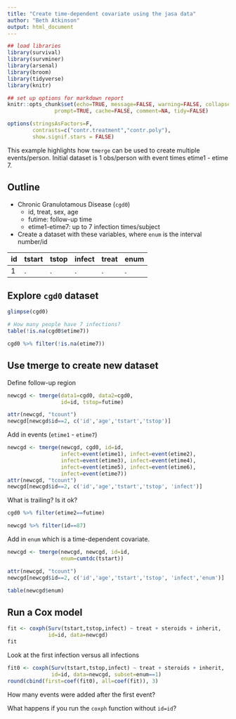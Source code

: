 ```yaml
---
title: "Create time-dependent covariate using the jasa data"
author: "Beth Atkinson"
output: html_document
---
```


```r
## load libraries
library(survival)
library(survminer)
library(arsenal)
library(broom)
library(tidyverse)
library(knitr)

## set up options for markdown report
knitr::opts_chunk$set(echo=TRUE, message=FALSE, warning=FALSE, collapse=TRUE,
               prompt=TRUE, cache=FALSE, comment=NA, tidy=FALSE)

options(stringsAsFactors=F,
        contrasts=c("contr.treatment","contr.poly"),
        show.signif.stars = FALSE)
```

This example highlights how `tmerge` can be used to create multiple events/person. Initial dataset is 1 obs/person with event times etime1 - etime 7.

## Outline

* Chronic Granulotamous Disease (`cgd0`)
  + id, treat, sex, age
  + futime: follow-up time
  + etime1-etime7: up to 7 infection times/subject

* Create a dataset with these variables, 
where `enum` is the interval number/id


|id | tstart | tstop | infect | treat | enum |
|:--|:-------|:------|:-------|:------|:-----|
| 1 | .      | .     | .      | .     | .    |


## Explore `cgd0` dataset 

```r
glimpse(cgd0)

# How many people have 7 infections? 
table(!is.na(cgd0$etime7))

cgd0 %>% filter(!is.na(etime7))
```

## Use tmerge to create new dataset

Define follow-up region

```r
newcgd <- tmerge(data1=cgd0, data2=cgd0, 
                 id=id, tstop=futime)

attr(newcgd, "tcount")
newcgd[newcgd$id==2, c('id','age','tstart','tstop')]
```

Add in events (`etime1` - `etime7`)

```r
newcgd <- tmerge(newcgd, cgd0, id=id,
                 infect=event(etime1), infect=event(etime2),
                 infect=event(etime3), infect=event(etime4),
                 infect=event(etime5), infect=event(etime6),
                 infect=event(etime7))
attr(newcgd, "tcount")
newcgd[newcgd$id==2, c('id','age','tstart','tstop', 'infect')]
```

What is trailing?  Is it ok?

```r
cgd0 %>% filter(etime2==futime)

newcgd %>% filter(id==87)
```


Add in `enum` which is a time-dependent covariate.

```r
newcgd <- tmerge(newcgd, newcgd, id=id,
                 enum=cumtdc(tstart))

attr(newcgd, "tcount")
newcgd[newcgd$id==2, c('id','age','tstart','tstop', 'infect','enum')]

table(newcgd$enum)
```

## Run a Cox model

```r
fit <- coxph(Surv(tstart,tstop,infect) ~ treat + steroids + inherit, 
             id=id, data=newcgd)
fit
```

Look at the first infection versus all infections

```r
fit0 <- coxph(Surv(tstart,tstop,infect) ~ treat + steroids + inherit, 
              id=id, data=newcgd, subset=enum==1)
round(cbind(first=coef(fit0), all=coef(fit)), 3)
```

How many events were added after the first event?

What happens if you run the `coxph` function without `id=id`?
